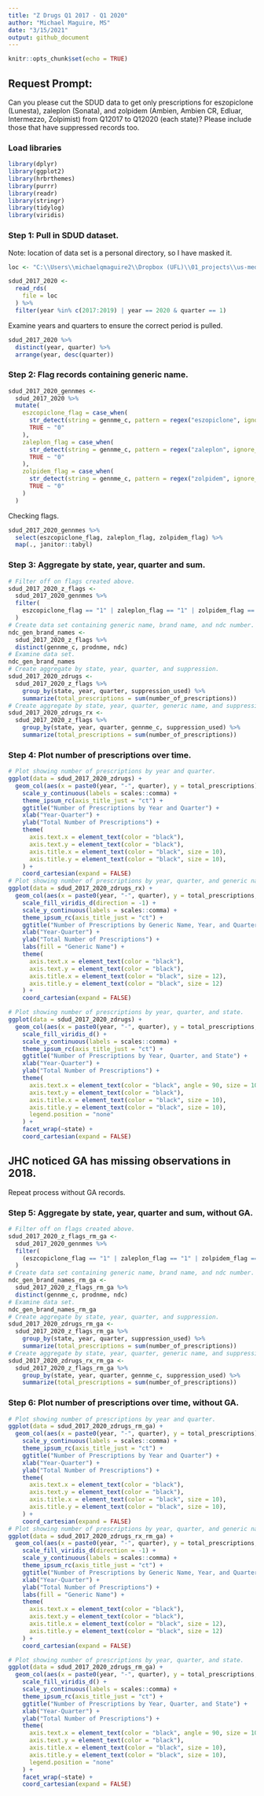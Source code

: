 ```yaml
---
title: "Z Drugs Q1 2017 - Q1 2020"
author: "Michael Maguire, MS"
date: "3/15/2021"
output: github_document
---
```


```r
knitr::opts_chunk$set(echo = TRUE)
```

## Request Prompt:

Can you please cut the SDUD data to get only prescriptions for eszopiclone (Lunesta), zaleplon (Sonata), and zolpidem (Ambien, Ambien CR, Edluar, Intermezzo, Zolpimist) from Q12017 to Q12020 (each state)? Please include those that have suppressed records too.

### Load libraries

```r
library(dplyr)
library(ggplot2)
library(hrbrthemes)
library(purrr)
library(readr)
library(stringr)
library(tidylog)
library(viridis)
```

### Step 1: Pull in SDUD dataset.

Note: location of data set is a personal directory, so I have masked it.

```r
loc <- "C:\\Users\\michaelqmaguire2\\Dropbox (UFL)\\01_projects\\us-medicaid-drug-utilization\\us-medicaid-drug-utilziation\\data\\clean\\medicaid-sdud-2000-2020.rds"
```

```r
sdud_2017_2020 <-
  read_rds(
    file = loc
  ) %>%
  filter(year %in% c(2017:2019) | year == 2020 & quarter == 1)
```

Examine years and quarters to ensure the correct period is pulled.

```r
sdud_2017_2020 %>%
  distinct(year, quarter) %>%
  arrange(year, desc(quarter))
```

### Step 2: Flag records containing generic name.

```r
sdud_2017_2020_gennmes <- 
  sdud_2017_2020 %>%
  mutate(
    eszcopiclone_flag = case_when(
      str_detect(string = gennme_c, pattern = regex("eszopiclone", ignore_case = TRUE)) ~ "1",
      TRUE ~ "0"
    ),
    zaleplon_flag = case_when(
      str_detect(string = gennme_c, pattern = regex("zaleplon", ignore_case = TRUE)) ~ "1",
      TRUE ~ "0"
    ),
    zolpidem_flag = case_when(
      str_detect(string = gennme_c, pattern = regex("zolpidem", ignore_case = TRUE)) ~ "1",
      TRUE ~ "0"
    )
  )
```

Checking flags.

```r
sdud_2017_2020_gennmes %>%
  select(eszcopiclone_flag, zaleplon_flag, zolpidem_flag) %>%
  map(., janitor::tabyl)
```

### Step 3: Aggregate by state, year, quarter and sum.

```r
# Filter off on flags created above.
sdud_2017_2020_z_flags <-
  sdud_2017_2020_gennmes %>%
  filter(
    eszcopiclone_flag == "1" | zaleplon_flag == "1" | zolpidem_flag == "1"
  )
# Create data set containing generic name, brand name, and ndc number.
ndc_gen_brand_names <- 
  sdud_2017_2020_z_flags %>%
  distinct(gennme_c, prodnme, ndc)
# Examine data set.
ndc_gen_brand_names
# Create aggregate by state, year, quarter, and suppression.
sdud_2017_2020_zdrugs <- 
  sdud_2017_2020_z_flags %>%
    group_by(state, year, quarter, suppression_used) %>%
    summarize(total_prescriptions = sum(number_of_prescriptions))
# Create aggregate by state, year, quarter, generic name, and suppression. 
sdud_2017_2020_zdrugs_rx <-
  sdud_2017_2020_z_flags %>%
    group_by(state, year, quarter, gennme_c, suppression_used) %>%
    summarize(total_prescriptions = sum(number_of_prescriptions))
```

### Step 4: Plot number of prescriptions over time.

```r
# Plot showing number of prescriptions by year and quarter.
ggplot(data = sdud_2017_2020_zdrugs) +
  geom_col(aes(x = paste0(year, "-", quarter), y = total_prescriptions), fill = "forestgreen", alpha = 0.95) +
    scale_y_continuous(labels = scales::comma) + 
    theme_ipsum_rc(axis_title_just = "ct") +
    ggtitle("Number of Prescriptions by Year and Quarter") +
    xlab("Year-Quarter") +
    ylab("Total Number of Prescriptions") +
    theme(
      axis.text.x = element_text(color = "black"),
      axis.text.y = element_text(color = "black"),
      axis.title.x = element_text(color = "black", size = 10),
      axis.title.y = element_text(color = "black", size = 10),
    ) +
    coord_cartesian(expand = FALSE)
# Plot showing number of prescriptions by year, quarter, and generic name.
ggplot(data = sdud_2017_2020_zdrugs_rx) +
  geom_col(aes(x = paste0(year, "-", quarter), y = total_prescriptions, fill = gennme_c)) +
    scale_fill_viridis_d(direction = -1) +
    scale_y_continuous(labels = scales::comma) +
    theme_ipsum_rc(axis_title_just = "ct") +
    ggtitle("Number of Prescriptions by Generic Name, Year, and Quarter") +
    xlab("Year-Quarter") +
    ylab("Total Number of Prescriptions") +
    labs(fill = "Generic Name") +
    theme(
      axis.text.x = element_text(color = "black"),
      axis.text.y = element_text(color = "black"),
      axis.title.x = element_text(color = "black", size = 12),
      axis.title.y = element_text(color = "black", size = 12)
    ) +
    coord_cartesian(expand = FALSE)
```
```r
# Plot showing number of prescriptions by year, quarter, and state.
ggplot(data = sdud_2017_2020_zdrugs) +
  geom_col(aes(x = paste0(year, "-", quarter), y = total_prescriptions, fill = state), alpha = 0.95) +
    scale_fill_viridis_d() +
    scale_y_continuous(labels = scales::comma) + 
    theme_ipsum_rc(axis_title_just = "ct") +
    ggtitle("Number of Prescriptions by Year, Quarter, and State") +
    xlab("Year-Quarter") +
    ylab("Total Number of Prescriptions") +
    theme(
      axis.text.x = element_text(color = "black", angle = 90, size = 10, hjust = 0.25, vjust = 0.25),
      axis.text.y = element_text(color = "black"),
      axis.title.x = element_text(color = "black", size = 10),
      axis.title.y = element_text(color = "black", size = 10),
      legend.position = "none"
    ) +
    facet_wrap(~state) +
    coord_cartesian(expand = FALSE)
```
## JHC noticed GA has missing observations in 2018.

Repeat process without GA records.

### Step 5: Aggregate by state, year, quarter and sum, without GA.

```r
# Filter off on flags created above.
sdud_2017_2020_z_flags_rm_ga <-
  sdud_2017_2020_gennmes %>%
  filter(
    (eszcopiclone_flag == "1" | zaleplon_flag == "1" | zolpidem_flag == "1") & state != "ga"
  )
# Create data set containing generic name, brand name, and ndc number.
ndc_gen_brand_names_rm_ga <- 
  sdud_2017_2020_z_flags_rm_ga %>%
  distinct(gennme_c, prodnme, ndc)
# Examine data set.
ndc_gen_brand_names_rm_ga
# Create aggregate by state, year, quarter, and suppression.
sdud_2017_2020_zdrugs_rm_ga <- 
  sdud_2017_2020_z_flags_rm_ga %>%
    group_by(state, year, quarter, suppression_used) %>%
    summarize(total_prescriptions = sum(number_of_prescriptions))
# Create aggregate by state, year, quarter, generic name, and suppression. 
sdud_2017_2020_zdrugs_rx_rm_ga <-
  sdud_2017_2020_z_flags_rm_ga %>%
    group_by(state, year, quarter, gennme_c, suppression_used) %>%
    summarize(total_prescriptions = sum(number_of_prescriptions))
```

### Step 6: Plot number of prescriptions over time, without GA.

```r
# Plot showing number of prescriptions by year and quarter.
ggplot(data = sdud_2017_2020_zdrugs_rm_ga) +
  geom_col(aes(x = paste0(year, "-", quarter), y = total_prescriptions), fill = "forestgreen", alpha = 0.95) +
    scale_y_continuous(labels = scales::comma) + 
    theme_ipsum_rc(axis_title_just = "ct") +
    ggtitle("Number of Prescriptions by Year and Quarter") +
    xlab("Year-Quarter") +
    ylab("Total Number of Prescriptions") +
    theme(
      axis.text.x = element_text(color = "black"),
      axis.text.y = element_text(color = "black"),
      axis.title.x = element_text(color = "black", size = 10),
      axis.title.y = element_text(color = "black", size = 10),
    ) +
    coord_cartesian(expand = FALSE)
# Plot showing number of prescriptions by year, quarter, and generic name.
ggplot(data = sdud_2017_2020_zdrugs_rx_rm_ga) +
  geom_col(aes(x = paste0(year, "-", quarter), y = total_prescriptions, fill = gennme_c)) +
    scale_fill_viridis_d(direction = -1) +
    scale_y_continuous(labels = scales::comma) +
    theme_ipsum_rc(axis_title_just = "ct") +
    ggtitle("Number of Prescriptions by Generic Name, Year, and Quarter") +
    xlab("Year-Quarter") +
    ylab("Total Number of Prescriptions") +
    labs(fill = "Generic Name") +
    theme(
      axis.text.x = element_text(color = "black"),
      axis.text.y = element_text(color = "black"),
      axis.title.x = element_text(color = "black", size = 12),
      axis.title.y = element_text(color = "black", size = 12)
    ) +
    coord_cartesian(expand = FALSE)
```
```r
# Plot showing number of prescriptions by year, quarter, and state.
ggplot(data = sdud_2017_2020_zdrugs_rm_ga) +
  geom_col(aes(x = paste0(year, "-", quarter), y = total_prescriptions, fill = state), alpha = 0.95) +
    scale_fill_viridis_d() +
    scale_y_continuous(labels = scales::comma) + 
    theme_ipsum_rc(axis_title_just = "ct") +
    ggtitle("Number of Prescriptions by Year, Quarter, and State") +
    xlab("Year-Quarter") +
    ylab("Total Number of Prescriptions") +
    theme(
      axis.text.x = element_text(color = "black", angle = 90, size = 10, hjust = 0.25, vjust = 0.25),
      axis.text.y = element_text(color = "black"),
      axis.title.x = element_text(color = "black", size = 10),
      axis.title.y = element_text(color = "black", size = 10),
      legend.position = "none"
    ) +
    facet_wrap(~state) +
    coord_cartesian(expand = FALSE)
```